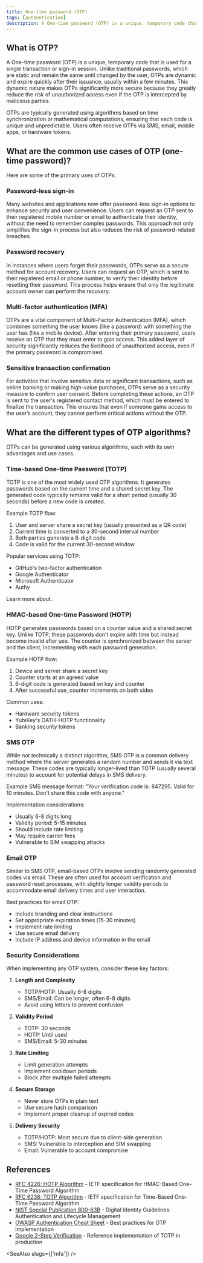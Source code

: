 ```yaml
---
title: One-time password (OTP)
tags: [authentication]
description: A One-time password (OTP) is a unique, temporary code that is used for a single transaction or sign-in session.
---
```


## What is OTP?

A One-time password (OTP) is a unique, temporary code that is used for a single transaction or sign-in session. Unlike traditional passwords, which are static and remain the same until changed by the user, OTPs are dynamic and expire quickly after their issuance, usually within a few minutes. This dynamic nature makes OTPs significantly more secure because they greatly reduce the risk of unauthorized access even if the OTP is intercepted by malicious parties.

OTPs are typically generated using algorithms based on time synchronization or mathematical computations, ensuring that each code is unique and unpredictable. Users often receive OTPs via SMS, email, mobile apps, or hardware tokens.

## What are the common use cases of OTP (one-time password)?

Here are some of the primary uses of OTPs:

### Password-less sign-in

Many websites and applications now offer password-less sign-in options to enhance security and user convenience. Users can request an OTP sent to their registered mobile number or email to authenticate their identity, without the need to remember complex passwords. This approach not only simplifies the sign-in process but also reduces the risk of password-related breaches.

### Password recovery

In instances where users forget their passwords, OTPs serve as a secure method for account recovery. Users can request an OTP, which is sent to their registered email or phone number, to verify their identity before resetting their password. This process helps ensure that only the legitimate account owner can perform the recovery.

### Multi-factor authentication (MFA)

OTPs are a vital component of Multi-Factor Authentication (MFA), which combines something the user knows (like a password) with something the user has (like a mobile device). After entering their primary password, users receive an OTP that they must enter to gain access. This added layer of security significantly reduces the likelihood of unauthorized access, even if the primary password is compromised.

### Sensitive transaction confirmation

For activities that involve sensitive data or significant transactions, such as online banking or making high-value purchases, OTPs serve as a security measure to confirm user consent. Before completing these actions, an OTP is sent to the user's registered contact method, which must be entered to finalize the transaction. This ensures that even if someone gains access to the user’s account, they cannot perform critical actions without the OTP.

## What are the different types of OTP algorithms?

OTPs can be generated using various algorithms, each with its own advantages and use cases.

### Time-based One-time Password (TOTP)

TOTP is one of the most widely used OTP algorithms. It generates passwords based on the current time and a shared secret key. The generated code typically remains valid for a short period (usually 30 seconds) before a new code is created.

Example TOTP flow:

1. User and server share a secret key (usually presented as a QR code)
2. Current time is converted to a 30-second interval number
3. Both parties generate a 6-digit code
4. Code is valid for the current 30-second window

Popular services using TOTP:

- GitHub's two-factor authentication
- Google Authenticator
- Microsoft Authenticator
- Authy

Learn more about <Ref slug="totp" />.

### HMAC-based One-time Password (HOTP)

HOTP generates passwords based on a counter value and a shared secret key. Unlike TOTP, these passwords don't expire with time but instead become invalid after use. The counter is synchronized between the server and the client, incrementing with each password generation.

Example HOTP flow:

1. Device and server share a secret key
2. Counter starts at an agreed value
3. 6-digit code is generated based on key and counter
4. After successful use, counter increments on both sides

Common uses:

- Hardware security tokens
- YubiKey's OATH-HOTP functionality
- Banking security tokens

### SMS OTP

While not technically a distinct algorithm, SMS OTP is a common delivery method where the server generates a random number and sends it via text message. These codes are typically longer-lived than TOTP (usually several minutes) to account for potential delays in SMS delivery.

Example SMS message format:
"Your verification code is: 847295. Valid for 10 minutes. Don't share this code with anyone."

Implementation considerations:

- Usually 6-8 digits long
- Validity period: 5-15 minutes
- Should include rate limiting
- May require carrier fees
- Vulnerable to SIM swapping attacks

### Email OTP

Similar to SMS OTP, email-based OTPs involve sending randomly generated codes via email. These are often used for account verification and password reset processes, with slightly longer validity periods to accommodate email delivery times and user interaction.

Best practices for email OTP:

- Include branding and clear instructions
- Set appropriate expiration times (15-30 minutes)
- Implement rate limiting
- Use secure email delivery
- Include IP address and device information in the email

### Security Considerations

When implementing any OTP system, consider these key factors:

1. **Length and Complexity**

   - TOTP/HOTP: Usually 6-8 digits
   - SMS/Email: Can be longer, often 6-8 digits
   - Avoid using letters to prevent confusion

2. **Validity Period**

   - TOTP: 30 seconds
   - HOTP: Until used
   - SMS/Email: 5-30 minutes

3. **Rate Limiting**

   - Limit generation attempts
   - Implement cooldown periods
   - Block after multiple failed attempts

4. **Secure Storage**

   - Never store OTPs in plain text
   - Use secure hash comparison
   - Implement proper cleanup of expired codes

5. **Delivery Security**
   - TOTP/HOTP: Most secure due to client-side generation
   - SMS: Vulnerable to interception and SIM swapping
   - Email: Vulnerable to account compromise

## References

- [RFC 4226: HOTP Algorithm](https://datatracker.ietf.org/doc/html/rfc4226) - IETF specification for HMAC-Based One-Time Password Algorithm
- [RFC 6238: TOTP Algorithm](https://datatracker.ietf.org/doc/html/rfc6238) - IETF specification for Time-Based One-Time Password Algorithm
- [NIST Special Publication 800-63B](https://pages.nist.gov/800-63-3/sp800-63b.html) - Digital Identity Guidelines: Authentication and Lifecycle Management
- [OWASP Authentication Cheat Sheet](https://cheatsheetseries.owasp.org/cheatsheets/Authentication_Cheat_Sheet.html#one-time-passwords) - Best practices for OTP implementation
- [Google 2-Step Verification](https://www.google.com/landing/2step/) - Reference implementation of TOTP in production

<SeeAlso slugs={['mfa']} />
